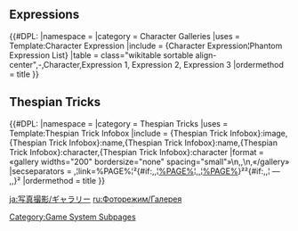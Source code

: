 {{CustomTabs
|tab1 = Overview
|tab2 = Gallery
}}

==Expressions==
{{#DPL:
|namespace   = 
|category    = Character Galleries
|uses        = Template:Character Expression
|include     = {Character Expression¦Phantom Expression List}
|table       = class="wikitable sortable align-center",-,Character,Expression 1, Expression 2, Expression 3
|ordermethod = title
}}

==Thespian Tricks==
{{Main|Thespian Trick}}
{{#DPL:
|namespace     =
|category      = Thespian Tricks
|uses          = Template:Thespian Trick Infobox
|include       = {Thespian Trick Infobox}:image,{Thespian Trick Infobox}:name,{Thespian Trick Infobox}:name,{Thespian Trick Infobox}:character,{Thespian Trick Infobox}:character
|format        = «gallery widths="200" bordersize="none" spacing="small"»\n,,\n,«/gallery»
|secseparators = ,¦link=%PAGE%¦²{#if:,,¦[[%PAGE%¦,,]]¦[[%PAGE%]]}²²{#if:,,¦&#32;&mdash;&#32;[[,,]]}²
|ordermethod   = title
}}

[[Category:Game System Subpages]]

[[ja:写真撮影/ギャラリー]]
[[ru:Фоторежим/Галерея]]